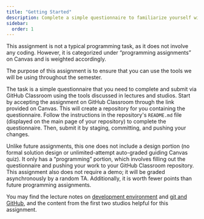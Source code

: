 ```yaml
---
title: "Getting Started"
description: Complete a simple questionnaire to familiarize yourself with the tools and submission process for ENGR 103. This assignment ensures you can use the tools needed throughout the semester.
sidebar:
  order: 1
---
```


This assignment is not a typical programming task, as it does not involve any coding. However, it is categorized under “programming assignments” on Canvas and is weighted accordingly.

The purpose of this assignment is to ensure that you can use the tools we will be using throughout the semester.

The task is a simple questionnaire that you need to complete and submit via GitHub Classroom using the tools discussed in lectures and studios. Start by accepting the assignment on GitHub Classroom through the link provided on Canvas. This will create a repository for you containing the questionnaire. Follow the instructions in the repository's `README.md` file (displayed on the main page of your repository) to complete the questionnaire. Then, submit it by staging, committing, and pushing your changes.

Unlike future assignments, this one does not include a design portion (no formal solution design or unlimited-attempt auto-graded guiding Canvas quiz). It only has a “programming” portion, which involves filling out the questionnaire and pushing your work to your GitHub Classroom repository. This assignment also does not require a demo; it will be graded asynchronously by a random TA. Additionally, it is worth fewer points than future programming assignments. 

You may find the lecture notes on [development environment](../lectures/development-environment.mdx) and [git and GitHub](../lectures/git.mdx), and the content from the first two studios helpful for this assignment.